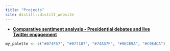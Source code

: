 ```yaml
---
title: "Projects"
site: distill::distill_website
---
```


* [**Comparative sentiment analysis - Presidential debates and live Twitter engagement**](pres_debate.html)

```r
my_palette <- c("#074F57", "#077187", "#74A57F", "#9ECE9A", "#C9E4CA")
```















